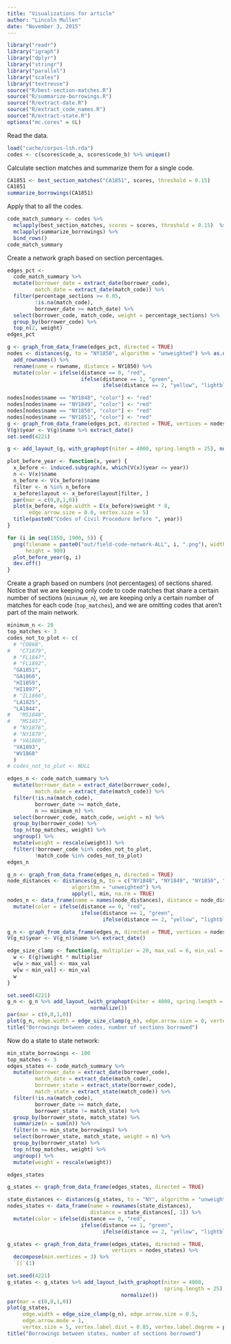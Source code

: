 ```yaml
---
title: "Visualizations for article"
author: "Lincoln Mullen"
date: "November 3, 2015"
---
```


```r
library("readr")
library("igraph")
library("dplyr")
library("stringr")
library("parallel")
library("scales")
library("textreuse")
source("R/best-section-matches.R")
source("R/summarize-borrowings.R")
source("R/extract-date.R")
source("R/extract_code_names.R")
source("R/extract-state.R")
options("mc.cores" = 6L)
```

Read the data.

```r
load("cache/corpus-lsh.rda")
codes <- c(scores$code_a, scores$code_b) %>% unique()
```

Calculate section matches and summarize them for a single code.

```r
CA1851 <- best_section_matches("CA1851", scores, threshold = 0.15)
CA1851
summarize_borrowings(CA1851)
```

Apply that to all the codes.

```r
code_match_summary <- codes %>% 
  mclapply(best_section_matches, scores = scores, threshold = 0.15)  %>% 
  mclapply(summarize_borrowings) %>% 
  bind_rows()
code_match_summary
```

Create a network graph based on section percentages.

```r
edges_pct <-
  code_match_summary %>% 
  mutate(borrower_date = extract_date(borrower_code),
         match_date = extract_date(match_code)) %>% 
  filter(percentage_sections >= 0.05,
         !is.na(match_code),
         borrower_date >= match_date) %>% 
  select(borrower_code, match_code, weight = percentage_sections) %>% 
  group_by(borrower_code) %>% 
  top_n(2, weight)
edges_pct

g <- graph_from_data_frame(edges_pct, directed = TRUE) 
nodes <- distances(g, to = "NY1850", algorithm = "unweighted") %>% as.data.frame() %>% 
  add_rownames() %>% 
  rename(name = rowname, distance = NY1850) %>% 
  mutate(color = ifelse(distance == 0, "red",
                        ifelse(distance == 1, "green",
                               ifelse(distance == 2, "yellow", "lightblue"))))

nodes[nodes$name == "NY1848", "color"] <- "red"
nodes[nodes$name == "NY1849", "color"] <- "red"
nodes[nodes$name == "NY1850", "color"] <- "red"
nodes[nodes$name == "NY1851", "color"] <- "red"
g <- graph_from_data_frame(edges_pct, directed = TRUE, vertices = nodes) 
V(g)$year <- V(g)$name %>% extract_date()
set.seed(4221)

g <- add_layout_(g, with_graphopt(niter = 4000, spring.length = 25), normalize())

plot_before_year <- function(x, year) {
  x_before <- induced.subgraph(x, which(V(x)$year <= year))
  n <- V(x)$name
  n_before <- V(x_before)$name
  filter <- n %in% n_before
  x_before$layout <- x_before$layout[filter, ]
  par(mar = c(0,0,1,0))
  plot(x_before, edge.width = E(x_before)$weight * 8,
       edge.arrow.size = 0.0, vertex.size = 5)
  title(paste0("Codes of Civil Procedure before ", year))
} 

for (i in seq(1850, 1900, 5)) {
  png(filename = paste0("out/field-code-network-ALL", i, ".png"), width = 1200,
      height = 900)
  plot_before_year(g, i)
  dev.off()
}
```

Create a graph based on numbers (not percentages) of sections shared. Notice that we are keeping only code to code matches that share a certain number of sections (`minimum_n`), we are keeping only a certain number of matches for each code (`top_matches`), and we are omitting codes that aren't part of the main network.

```r
minimum_n <- 20
top_matches <- 3
codes_not_to_plot <- c(
  # "CO868", 
#   "CT1879", 
  # "FL1847", 
  # "FL1892", 
  "GA1851",
  "GA1860", 
  "HI1859", 
  "HI1897", 
  # "IL1866", 
  "LA1825", 
  "LA1844", 
#   "MS1848", 
#   "MS1857", 
  # "NY1876", 
  # "NY1879",
  # "VA1860", 
  "VA1893", 
  "WV1868" 
  )
# codes_not_to_plot <- NULL

edges_n <- code_match_summary %>% 
  mutate(borrower_date = extract_date(borrower_code),
         match_date = extract_date(match_code)) %>% 
  filter(!is.na(match_code),
         borrower_date >= match_date,
         n >= minimum_n) %>%  
  select(borrower_code, match_code, weight = n) %>% 
  group_by(borrower_code) %>% 
  top_n(top_matches, weight) %>% 
  ungroup() %>% 
  mutate(weight = rescale(weight)) %>% 
  filter(!borrower_code %in% codes_not_to_plot,
         !match_code %in% codes_not_to_plot)
edges_n

g_n <- graph_from_data_frame(edges_n, directed = TRUE) 
node_distances <- distances(g_n, to = c("NY1848", "NY1849", "NY1850", "NY1851"),
                     algorithm = "unweighted") %>% 
                     apply(1, min, na.rm = TRUE)
nodes_n <- data_frame(name = names(node_distances), distance = node_distances) %>% 
  mutate(color = ifelse(distance == 0, "red",
                        ifelse(distance == 1, "green",
                               ifelse(distance == 2, "yellow", "lightblue"))))

g_n <- graph_from_data_frame(edges_n, directed = TRUE, vertices = nodes_n) 
V(g_n)$year <- V(g_n)$name %>% extract_date()

edge_size_clamp <- function(g, multiplier = 20, max_val = 6, min_val = 1) {
  w <- E(g)$weight * multiplier
  w[w > max_val] <- max_val
  w[w < min_val] <- min_val
  w
}

set.seed(4221)
g_n <- g_n %>% add_layout_(with_graphopt(niter = 4000, spring.length = 25),
                           normalize())
par(mar = c(0,0,1,0))
plot(g_n, edge.width = edge_size_clamp(g_n), edge.arrow.size = 0, vertex.size = 5)
title("Borrowings between codes, number of sections borrowed")
```

Now do a state to state network:

```r
min_state_borrowings <- 100
top_matches <- 3
edges_states <- code_match_summary %>% 
  mutate(borrower_date = extract_date(borrower_code),
         match_date = extract_date(match_code),
         borrower_state = extract_state(borrower_code),
         match_state = extract_state(match_code)) %>% 
  filter(!is.na(match_code),
         borrower_date >= match_date,
         borrower_state != match_state) %>% 
  group_by(borrower_state, match_state) %>% 
  summarize(n = sum(n)) %>% 
  filter(n >= min_state_borrowings) %>% 
  select(borrower_state, match_state, weight = n) %>% 
  group_by(borrower_state) %>% 
  top_n(top_matches, weight) %>% 
  ungroup() %>% 
  mutate(weight = rescale(weight))

edges_states

g_states <- graph_from_data_frame(edges_states, directed = TRUE)

state_distances <- distances(g_states, to = "NY", algorithm = "unweighted") 
nodes_states <- data_frame(name = rownames(state_distances),
                           distance = state_distances[, 1]) %>% 
  mutate(color = ifelse(distance == 0, "red",
                        ifelse(distance == 1, "green",
                               ifelse(distance == 2, "yellow", "lightblue"))))

g_states <- graph_from_data_frame(edges_states, directed = TRUE,
                                  vertices = nodes_states) %>% 
  decompose(min.vertices = 3) %>% 
  `[[`(1)

set.seed(4221)
g_states <- g_states %>% add_layout_(with_graphopt(niter = 4000,
                                                   spring.length = 25),
                                     normalize())
par(mar = c(0,0,1,0))
plot(g_states, 
     edge.width = edge_size_clamp(g_n), edge.arrow.size = 0.5,
     edge.arrow.mode = 1,
     vertex.size = 5, vertex.label.dist = 0.85, vertex.label.degree = pi)
title("Borrowings between states, number of sections borrowed")
```


